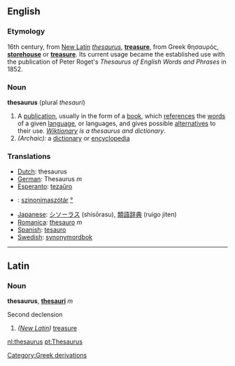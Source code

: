 ==English==
===Etymology===
16th century, from [[New Latin]] ''[[thesaurus]]'', '''[[treasure]]''', from Greek θησαυρός, '''[[storehouse]]''' or '''[[treasure]]'''.  Its current usage became the established use with the publication of Peter Roget's ''Thesaurus of English Words and Phrases'' in 1852.

===Noun===
{{wikipedia}}
'''thesaurus'''  (plural ''thesauri'')
#A [[publication]], usually in the form of a [[book]], which [[reference]]s the [[word]]s of a given [[language]], or languages, and gives possible [[alternative]]s to their use. ''[[Wiktionary]] is a thesaurus and dictionary''.
#''(Archaic):'' a [[dictionary]] or [[encyclopedia]]

===Translations===
*[[Dutch]]: thesaurus
*[[German]]: Thesaurus ''m''
*[[Esperanto]]: [[tezaŭro]]
*{{hu}}: [[szinonímaszótár]] [[:hu:szinonímaszótár|°]]
*[[Japanese]]: [[シソーラス]] (shisōrasu), [[類語辞典]] (ruigo jiten)
*[[Romanica]]: [[thesauro]] ''m''
*[[Spanish]]: [[tesauro]]
*[[Swedish]]: [[synonymordbok]]

----
==Latin==
===Noun===
'''thesaurus''', '''[[thesauri]]''' ''m''

Second declension

# ''([[New Latin]])'' [[treasure]]

[[Category:Greek derivations]]

[[nl:thesaurus]]
[[pt:Thesaurus]]